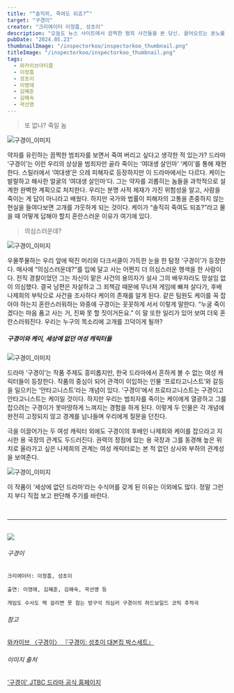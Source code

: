 ```yaml
---
title: "“솔직히, 죽여도 되죠?”"
target: "구경이"
creator: "크리에이터 이정흠, 성초이"
description: "오늘도 뉴스 사이트에서 끔찍한 범죄 사건들을 본 당신. 끓어오르는 분노를 참지 못하고 자기도 모르게 이렇게 외친 적 있지 않은가? “그냥 다 죽여 버리고 싶다.”"
pubDate: "2024.05.23"
thumbnailImage: "/inspectorkoo/inspectorkoo_thumbnail.png"
titleImage: "/inspectorkoo/inspectorkoo_thumbnail.png"
tags:
  - 와카이브아티클
  - 이정흠
  - 성초이
  - 이영애
  - 김혜준
  - 김해숙
  - 곽선영
---
```


> 또 없나? 죽일 놈

<img src="/inspectorkoo/inspectorkoo_content1.jpg" alt="구경이_이미지"/>

약자를 유린하는 끔찍한 범죄자를 보면서 죽여 버리고 싶다고 생각한 적 있는가? 드라마 ‘구경이’는 이런 우리의 상상을 범죄자만 골라 죽이는 ‘여대생 살인마’ ‘케이’를 통해 재현한다. 스릴러에서 ‘여대생’은 으레 피해자로 등장하지만 이 드라마에서는 다르다. 케이는 발랄하고 해사한 얼굴의 ‘여대생 살인마’다. 그는 약자를 괴롭히는 놈들을 과학적으로 설계한 완벽한 계획으로 처치한다. 우리는 분명 사적 제재가 가진 위험성을 알고, 사람을 죽이는 게 답이 아니라고 배웠다. 하지만 국가와 법률이 피해자의 고통을 존중하지 않는 현실을 들여다보면 고개를 갸웃하게 되는 것이다. 케이가 “솔직히 죽여도 되죠?”라고 물을 때 어떻게 답해야 할지 혼란스러운 이유가 여기에 있다.

> 의심스러운데?

<img src="/inspectorkoo/inspectorkoo_content2.jpg" alt="구경이_이미지"/>

우물쭈물하는 우리 앞에 떡진 머리와 다크서클이 가득한 눈을 한 탐정 ‘구경이’가 등장한다. 매사에 “의심스러운데?”를 입에 달고 사는 어쩐지 더 의심스러운 행색을 한 사람이다. 전직 경찰이었던 그는 자신이 맡은 사건의 용의자가 설사 그의 배우자라도 망설임 없이 의심했다. 결국 남편은 자살하고 그 죄책감 때문에 무너져 게임에 빠져 살다가, 후배 나제희의 부탁으로 사건을 조사하다 케이의 존재를 알게 된다. 같은 팀원도 케이를 꼭 잡아야 하는지 혼란스러워하는 와중에 구경이는 꼿꼿하게 서서 이렇게 말한다. “누굴 죽이겠다는 마음 품고 사는 거, 진짜 못 할 짓이거든요.” 이 말 또한 일리가 있어 보여 더욱 혼란스러워진다. 우리는 누구의 목소리에 고개를 끄덕이게 될까?

##### 구경이와 케이, 세상에 없던 여성 캐릭터들

<img src="/inspectorkoo/inspectorkoo_content3.jpg" alt="구경이_이미지"/>

드라마 ‘구경이’는 작품 주제도 흥미롭지만, 한국 드라마에서 흔하게 볼 수 없는 여성 캐릭터들이 등장한다. 작품의 중심이 되어 관객이 이입하는 인물 ‘프로타고니스트’와 갈등을 일으키는 ‘안타고니스트’라는 개념이 있다. ‘구경이’에서 프로타고니스트는 구경이고 안타고니스트는 케이일 것이다. 하지만 우리는 범죄자를 죽이는 케이에게 열광하고 그를 잡으려는 구경이가 못마땅하게 느껴지는 경험을 하게 된다. 이렇게 두 인물은 각 개념에 완전히 고정되지 않고 경계를 넘나들며 우리에게 질문을 던진다.

극을 이끌어가는 두 여성 캐릭터 외에도 구경이의 후배인 나제희와 케이를 잡으라고 지시한 용 국장의 관계도 두드러진다. 권력의 정점에 있는 용 국장과 그를 동경해 높은 위치로 올라가고 싶은 나제희의 관계는 여성 캐릭터로는 본 적 없던 상사와 부하의 관계성을 보여준다.

<img src="/inspectorkoo/inspectorkoo_content4.jpg" alt="구경이_이미지"/>

이 작품이 ‘세상에 없던 드라마’라는 수식어를 갖게 된 이유는 이외에도 많다. 정말 그런지 부디 직접 보고 판단해 주기를 바란다.

<br />

---

<br />

<div class="target_introduce">
  <img src="/inspectorkoo/inspectorkoo_cover.jpg" />

  <div>
    <h6>구경이</h6>

    크리에이터: 이정흠, 성초이

    출연: 이영애, 김혜준, 김해숙, 곽선영 등
    
    게임도 수사도 렉 걸리면 못 참는 방구석 의심러 구경이의 하드보일드 코믹 추적극

  </div>
</div>

<div class="relations">
  <h6>참고</h6>
  <a href="https://www.womynarchive.com?s=구경이" target="_blank">
    와카이브 〈구경이〉
  </a>
  <a href="https://product.kyobobook.co.kr/detail/S000200051251" target="_blank">
    『구경이: 성초이 대본집 박스세트』
  </a>
  <br />
  <h6>이미지 출처</h6>
  <a href="https://tv.jtbc.co.kr/inspectorkoo" target="_blank">
    '구경이' JTBC 드라마 공식 홈페이지
  </a>
</div>
